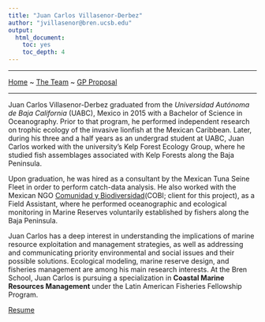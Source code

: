 ```yaml
---
title: "Juan Carlos Villasenor-Derbez"
author: "jvillasenor@bren.ucsb.edu"
output: 
  html_document: 
    toc: yes
    toc_depth: 4
---
```


__________
[Home](../index.html) ~ [The Team](../team.html) ~ [GP Proposal](../proposal.html)

__________

Juan Carlos Villasenor-Derbez graduated from the *Universidad Autónoma de Baja California* (UABC), Mexico in 2015 with a Bachelor of Science in Oceanography. Prior to that program, he performed independent research on trophic ecology of the invasive lionfish at the Mexican Caribbean. Later, during his three and a half years as an undergrad student at UABC, Juan Carlos worked with the university’s Kelp Forest Ecology Group, where he studied fish assemblages associated with Kelp Forests along the Baja Peninsula.    

Upon graduation, he was hired as a consultant by the Mexican Tuna Seine Fleet in order to perform catch-data analysis. He also worked with the Mexican NGO [Comunidad y Biodiversidad](cobi.org.mx/en)(COBI; client for this project), as a Field Assistant, where he performed oceanographic and ecological monitoring in Marine Reserves voluntarily established by fishers along the Baja Peninsula.  

Juan Carlos has a deep interest in understanding the implications of marine resource exploitation and management strategies, as well as addressing and communicating priority environmental and social issues and their possible solutions. Ecological modeling, marine reserve design, and fisheries management are among his main research interests. At the Bren School, Juan Carlos is pursuing a specialization in **Coastal Marine Resources Management** under the Latin American Fisheries Fellowship Program.

[Resume](docs/jc.pdf)